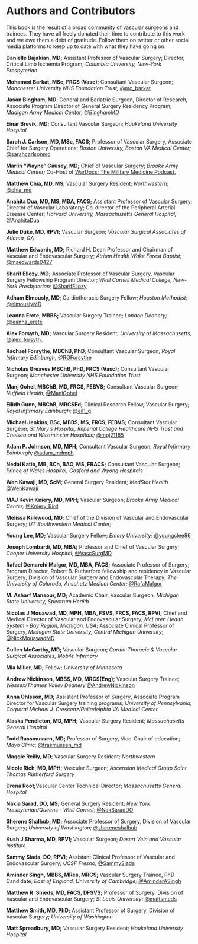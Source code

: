 # Authors and Contributors {.unnumbered}

This book is the result of a broad community of vascular surgeons and trainees. They have all freely donated their time to contribute to this work and we owe them a debt of gratitude. Follow them on twitter or other social media platforms to keep up to date with what they have going on.

**Danielle Bajakian, MD;** Assistant Professor of Vascular Surgery; Director, Critical Limb Ischemia Program; *Columbia University, New-York Presbyterian*

**Mohamed Barkat, MSc, FRCS (Vasc);** Consultant Vascular Surgeon; *Manchester University NHS Foundation Trust;* [\@mo_barkat](https://twitter.com/mo_barkat)

**Jason Bingham, MD**; General and Bariatric Surgeon, Director of Research, Associate Program Director of General Surgery Residency Program; *Madigan Army Medical Center; [\@BinghamMD](https://twitter.com/binghammd)*

**Einar Brevik, MD;** Consultant Vascular Surgeon; *Haukeland University Hospital*

**Sarah J. Carlson, MD, MSc, FACS;** Professor of Vascular Surgery, Associate Chief for Surgery Operations; *Boston University, Boston VA Medical Center;* [\@sarahcarlsonmd](https://twitter.com/sarahcarlsonmd?lang=en)

**Marlin "Wayne" Causey, MD;** Chief of Vascular Surgery; *Brooke Army Medical Center;* Co-Host of [WarDocs: The Military Medicine Podcast.](https://www.wardocspodcast.com)

**Matthew Chia, MD, MS**; Vascular Surgery Resident; *Northwestern*; [\@chia_md](https://twitter.com/chia_md?lang=en)

**Anahita Dua, MD, MS, MBA, FACS;** Assistant Professor of Vascular Surgery; Director of Vascular Laboratory; Co-director of the Peripheral Arterial Disease Center; *Harvard University, Massachusetts General Hospital;* [\@AnahitaDua](https://twitter.com/anahitadua)

**Julie Duke, MD, RPVI;** Vascular Surgeon; *Vascular Surgical Associates of Atlanta, GA*

**Matthew Edwards, MD;** Richard H. Dean Professor and Chairman of Vascular and Endovascular Surgery; *Atrium Health Wake Forest Baptist;* [\@msedwards0427](https://mobile.twitter.com/msedwards0427)

**Sharif Ellozy, MD;** Associate Professor of Vascular Surgery, Vascular Surgery Fellowship Program Director; *Weill Cornell Medical College, New-York Presbyterian;* [\@SharifEllozy](https://twitter.com/sharifellozy)

**Adham Elmously, MD**; Cardiothoracic Surgery Fellow; *Houston Methodist;* [\@elmouslyMD](https://twitter.com/elmouslymd?lang=en)

**Leanna Erete, MBBS;** Vascular Surgery Trainee; *London Deanery;* [\@leanna_erete](https://twitter.com/leanna_erete?lang=en)

**Alex Forsyth, MD;** Vascular Surgery Resident; *University of Massachusetts;* [\@alex_forsyth\_](https://twitter.com/alex_forsyth_)

**Rachael Forsythe, MBChB, PhD**; Consultant Vascular Surgeon; *Royal Infirmary Edinburgh;* [\@ROForsythe](https://twitter.com/roforsythe?lang=en)

**Nicholas Greaves MBChB, PhD, FRCS (Vasc);** Consultant Vascular Surgeon; *Manchester University NHS Foundation Trust*

**Manj Gohel, MBChB, MD, FRCS, FEBVS;** Consultant Vascular Surgeon; *Nuffield Health;* [\@ManjGohel](https://twitter.com/manjgohel)

**Eilidh Gunn, MBChB, MRCSEd;** Clinical Research Fellow, Vascular Surgery; *Royal Infirmary Edinburgh;* [\@eil1_g](https://twitter.com/eil1_g)

**Michael Jenkins, BSc, MBBS, MS, FRCS, FEBVS;** Consultant Vascular Surgeon; *St Mary's Hospital, Imperial College Healthcare NHS Trust and Chelsea and Westminster Hospitals;* [\@mpj21165](https://mobile.twitter.com/mpj21165)

**Adam P. Johnson, MD, MPH;** Consultant Vascular Surgeon; *Royal Infirmary Edinburgh;* [\@adam_mdmph](https://twitter.com/adam_mdmph?lang=en)

**Nedal Katib, MB, BCh, BAO, MS, FRACS;** Consultant Vascular Surgeon; *Prince of Wales Hospital, Gosford and Wyong Hospitals*

**Wen Kawaji, MD, ScM;** General Surgery Resident; *MedStar Health* [\@WenKawaji](https://twitter.com/wenkawaji?lang=en)

**MAJ Kevin Kniery, MD, MPH;** Vascular Surgeon; *Brooke Army Medical Center;* [\@Kniery_Bird](https://twitter.com/kniery_bird)

**Melissa Kirkwood, MD**; Chief of the Division of Vascular and Endovascular Surgery; *UT Southwestern Medical Center;*

**Young Lee, MD;** Vascular Surgery Fellow; *Emory University;* [\@youngclee86](https://twitter.com/youngclee86)

**Joseph Lombardi, MD, MBA;** Professor and Chief of Vascular Surgery; *Cooper University Hospital;* [\@VascSurgMD](https://twitter.com/vascsurgmd)

**Rafael Demarchi Malgor, MD, MBA, FACS;** Associate Professor of Surgery; Program Director, Robert B. Rutherford fellowship and residency in Vascular Surgery; Division of Vascular Surgery and Endovascular Therapy; *The University of Colorado, Anschutz Medical Center;* [\@RafaMalgor](https://twitter.com/rafamalgor)

**M. Asharf Mansour, MD;** Academic Chair, Vascular Surgeon; *Michigan State University, Spectrum Health*

**Nicolas J Mouawad, MD, MPH, MBA, FSVS, FRCS, FACS, RPVI;** Chief and Medical Director of Vascular and Endovascular Surgery; *McLaren Health System - Bay Region, Michigan, USA*; Associate Clinical Professor of Surgery, *Michigan State University, Central Michigan University*; [\@NickMouawadMD](https://twitter.com/nickmouawadmd?lang=en)

**Cullen McCarthy, MD;** Vascular Surgeon; *Cardio-Thoracic & Vascular Surgical Associates, Mobile Infirmary*

**Mia Miller, MD;** Fellow; *University of Minnesota*

**Andrew Nickinson, MBBS, MD, MRCS(Eng);** Vascular Surgery Trainee; *Wessex/Thames Valley Deanery* [\@AndrewNickinson](https://twitter.com/andrewnickinson)

**Anna Ohlsson, MD;** Assistant Professor of Surgery, Associate Program Director for Vascular Surgery training programs; *University of Pennsylvania,* *Corporal Michael J. Crescenz/Philadelphia VA Medical Center*

**Alaska Pendleton, MD, MPH;** Vascular Surgery Resident; *Massachusetts General Hospital*

**Todd Rassmussen, MD;** Professor of Surgery, Vice-Chair of education; *Mayo Clinic;* [\@trasmussen_md](https://mobile.twitter.com/trasmussen_md)

**Maggie Reilly, MD**; Vascular Surgery Resident; *Northwestern*

**Nicole Rich, MD, MPH;** Vascular Surgeon; *Ascension Medical Group Saint Thomas Rutherford Surgery*

**Drena Root;**Vascular Center Technical Director; *Massachusetts General Hospital*

**Nakia Sarad, DO, MS;** General Surgery Resident; *New York Presbyterian/Queens - Weill Cornell;* [\@NakSaradDO](https://mobile.twitter.com/NakSaradDO)

**Sherene Shalhub, MD;** Associate Professor of Surgery, Division of Vascular Surgery; *University of Washington;* [\@shereneshalhub](https://twitter.com/shereneshalhub)

**Kush J Sharma, MD, RPVI;** Vascular Surgeon; *Desert Vein and Vascular Institute*

**Sammy Siada, DO, RPVI;** Assistant Clinical Professor of Vascular and Endovascular Surgery; *UCSF Fresno;* [\@SammySiada](https://twitter.com/sammysiada)

**Aminder Singh, MBBS, MRes, MRCS;** Vascular Surgery Trainee, PhD Candidate; *East of England, University of Cambridge;* [\@AminderASingh](https://twitter.com/aminderasingh)

**Matthew R. Smeds, MD, FACS, DFSVS;** Professor of Surgery, Division of Vascular and Endovascular Surgery; *St Louis University*; [\@mattsmeds](https://twitter.com/mattsmeds?lang=en)

**Matthew Smith, MD, PhD;** Assistant Professor of Surgery, Division of Vascular Surgery; *University of Washington*

**Matt Spreadbury, MD;** Vascular Surgery Resident; *Haukeland University Hospital*
